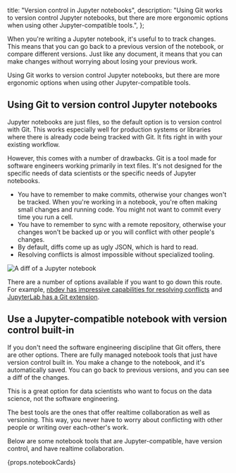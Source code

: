 
  title: "Version control in Jupyter notebooks",
  description:
    "Using Git works to version control Jupyter notebooks, but there are more ergonomic options when using other Jupyter-compatible tools.",
};

When you're writing a Jupyter notebook, it's useful to to track changes. This means that you can go back to a previous version of the notebook, or compare different versions. Just like any document, it means that you can make changes without worrying about losing your previous work.

Using Git works to version control Jupyter notebooks, but there are more ergonomic options when using other Jupyter-compatible tools.

## Using Git to version control Jupyter notebooks

Jupyter notebooks are just files, so the default option is to version control with Git. This works especially well for production systems or libraries where there is already code being tracked with Git. It fits right in with your existing workflow.

However, this comes with a number of drawbacks. Git is a tool made for software engineers working primarily in text files. It's not designed for the specific needs of data scientists or the specific needs of Jupyter notebooks.

- You have to remember to make commits, otherwise your changes won't be tracked. When you're working in a notebook, you're often making small changes and running code. You might not want to commit every time you run a cell.
- You have to remember to sync with a remote repository, otherwise your changes won't be backed up or you will conflict with other people's changes.
- By default, diffs come up as ugly JSON, which is hard to read.
- Resolving conflicts is almost impossible without specialized tooling.

<Image
  src={notebookDiff}
  alt="A diff of a Jupyter notebook"
  caption="This is the reality of comparing notebooks in Git without help from more software."
/>

There are a number of options available if you want to go down this route. For example, [nbdev has impressive capabilities for resolving conflicts](https://www.fast.ai/posts/2022-08-25-jupyter-git.html) and [JupyterLab has a Git extension](https://github.com/jupyterlab/jupyterlab-git).

## Use a Jupyter-compatible notebook with version control built-in

If you don't need the software engineering discipline that Git offers, there are other options. There are fully managed notebook tools that just have version control built in. You make a change to the notebook, and it's automatically saved. You can go back to previous versions, and you can see a diff of the changes.

This is a great option for data scientists who want to focus on the data science, not the software engineering.

The best tools are the ones that offer realtime collaboration as well as versioning. This way, you never have to worry about conflicting with other people or writing over each-other's work.

Below are some notebook tools that are Jupyter-compatible, have version control, and have realtime collaboration.

{props.notebookCards}
